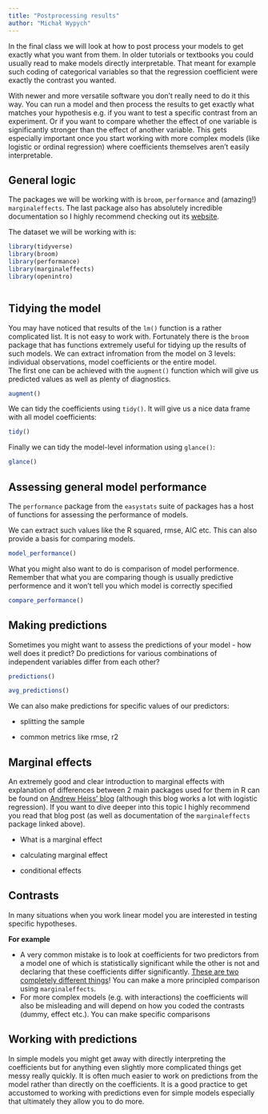 ```yaml
---
title: "Postprocessing results"
author: "Michał Wypych"
---
```


In the final class we will look at how to post process your models to get exactly what you want from them. In older tutorials or textbooks you could usually read to make models directly interpretable. That meant for example such coding of categorical variables so that the regression coefficient were exactly the contrast you wanted.

With newer and more versatile software you don't really need to do it this way. You can run a model and then process the results to get exactly what matches your hypothesis e.g. if you want to test a specific contrast from an experiment. Or if you want to compare whether the effect of one variable is significantly stronger than the effect of another variable. This gets especially important once you start working with more complex models (like logistic or ordinal regression) where coefficients themselves aren't easily interpretable.

## General logic

The packages we will be working with is `broom`, `performance` and (amazing!) `marginaleffects`. The last package also has absolutely incredible documentation so I highly recommend checking out its [website](https://marginaleffects.com/).

The dataset we will be working with is:

```r
library(tidyverse)
library(broom)
library(performance)
library(marginaleffects)
library(openintro)



```

## Tidying the model

You may have noticed that results of the `lm()` function is a rather complicated list. It is not easy to work with. Fortunately there is the `broom` package that has functions extremely useful for tidying up the results of such models. We can extract infromation from the model on 3 levels: individual observations, model coefficients or the entire model.\
The first one can be achieved with the `augment()` function which will give us predicted values as well as plenty of diagnostics.

```r
augment()
```

We can tidy the coefficients using `tidy()`. It will give us a nice data frame with all model coefficients:

```r
tidy()
```

Finally we can tidy the model-level information using `glance()`:

```r
glance()
```

## Assessing general model performance

The `performance` package from the `easystats` suite of packages has a host of functions for assessing the performance of models.

We can extract such values like the R squared, rmse, AIC etc. This can also provide a basis for comparing models.

```r
model_performance()
```

What you might also want to do is comparison of model performence. Remember that what you are comparing though is usually predictive performence and it won't tell you which model is correctly specified

```r
compare_performance()
```

## Making predictions

Sometimes you might want to assess the predictions of your model - how well does it predict? Do predictions for various combinations of independent variables differ from each other?

```r
predictions()
```

```r
avg_predictions()
```

We can also make predictions for specific values of our predictors:

-   splitting the sample

-   common metrics like rmse, r2

## Marginal effects

An extremely good and clear introduction to marginal effects with explanation of differences between 2 main packages used for them in R can be found on [Andrew Heiss' blog](https://www.andrewheiss.com/blog/2022/05/20/marginalia/) (although this blog works a lot with logistic regression). If you want to dive deeper into this topic I highly recommend you read that blog post (as well as documentation of the `marginaleffects` package linked above).

-   What is a marginal effect

-   calculating marginal effect

-   conditional effects

## Contrasts

In many situations when you work linear model you are interested in testing specific hypotheses.

**For example**

-   A very common mistake is to look at coefficients for two predictors from a model one of which is statistically significant while the other is not and declaring that these coefficients differ significantly. [These are two completely different things](https://stat.columbia.edu/~gelman/research/published/signif4.pdf)! You can make a more principled comparison using `marginaleffects`.
-   For more complex models (e.g. with interactions) the coefficients will also be misleading and will depend on how you coded the contrasts (dummy, effect etc.). You can make specific comparisons

## Working with predictions

In simple models you might get away with directly interpreting the coefficients but for anything even slightly more complicated things get messy really quickly. It is often much easier to work on predictions from the model rather than directly on the coefficients. It is a good practice to get accustomed to working with predictions even for simple models especially that ultimately they allow you to do more.
